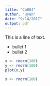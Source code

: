 ```yaml
---
title: "Cm004"
author: "Ryan"
date: "9/14/2017"
output: pdf
---
```


This is a line of text.

- bullet 1
- bullet 2

```r
x <- rnorm(100)
y <- rnorm(100)
plot(x,y)
```

```r
x <- rnorm(100)
```

